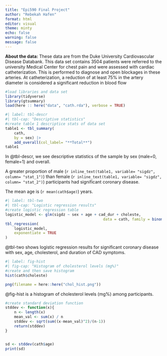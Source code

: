 ```yaml
---
title: "Epi590 Final Project"
author: "Rebekah Hafen"
format: html
editor: visual
theme: minty
echo: false
warning: false
message: false
---
```


**About the data:** These data are from the Duke University Cardiovascular Disease Databank. This data set contains 3504 patients were referred to the university Medical Center for chest pain and were assessed with cardiac catheterization. This is performed to diagnose and open blockages in these arteries. At catheterization, a reduction of at least 75% in the artery diameter is considered a significant reduction in blood flow

```r
#load libraries and data set
library(tidyverse)
library(gtsummary)
load(here :: here("data", "cath.rda"), verbose = TRUE)
```

```r
#| label: tbl-descr
#| tbl-cap: "Descriptive statistics"
#create table 1 descriptice stats of data set
table1 <- tbl_summary(
	cath,
	by = sex) |>
	add_overall(col_label= "**Total**")
table1
```

In @tbl-descr, we see descriptive statistics of the sample by sex (male=0, female=1) and overall.

A greater proportion of male (`r inline_text(table1, variable= "sigdz", column= "stat_1")`) than female (`r inline_text(table1, variable= "sigdz", column= "stat_2")`) participants had significant coronary disease.

The mean age is (`r mean(cath$age)`) years.

```r
#| label: tbl-two
#| tbl-cap: "Logistic regression results"
#create logistic regression table
logistic_model <- glm(sigdz ~ sex + age + cad_dur + choleste,
											data = cath, family = binomial())
tbl_regression(
	logistic_model, 
	exponentiate = TRUE
)
```

@tbl-two shows logistic regression results for significant coronary disease with sex, age, cholesterol, and duration of CAD symptoms.

```r
#| label: fig-hist
#| fig-cap: "Histogram of cholesterol levels (mg%)"
#create and then save histogram
hist(cath$choleste)

png(filename = here::here("chol_hist.png"))

```

@fig-hist is a histogram of cholesterol levels (mg%) among participants.

```r
#create standard deviation function
stddev <- function(x){
	n <- length(x)
	mean_val <- sum(x) / n
	stddev <- sqrt(sum((x-mean_val)^2)/(n-1))
	return(stddev)
}


sd <- stddev(cath$age)
print(sd)
```
